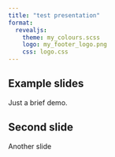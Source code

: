 ---
title: "test presentation"
format:
  revealjs: 
    theme: my_colours.scss
    logo: my_footer_logo.png
    css: logo.css
---


## Example slides

Just a brief demo.

## Second slide

Another slide
